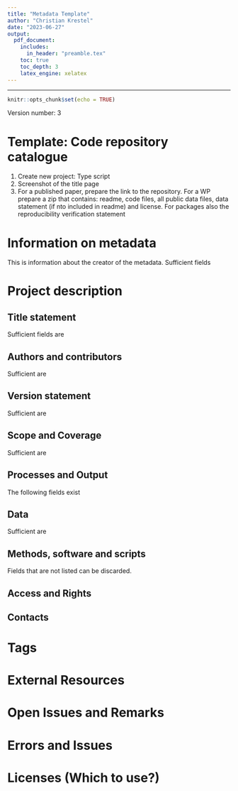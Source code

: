 ```yaml
---
title: "Metadata Template"
author: "Christian Krestel"
date: "2023-06-27"
output:
  pdf_document:
    includes:
      in_header: "preamble.tex"
    toc: true
    toc_depth: 3
    latex_engine: xelatex
---
```

---

```r
knitr::opts_chunk$set(echo = TRUE)
```

Version number: 3

# Template: Code repository catalogue

1. Create new project: Type script
2. Screenshot of the \emph{complete} title page
3. For a published paper, prepare the link to the repository. For a WP prepare a zip that contains: readme, code files, all public data files, data statement (if nto included in readme) and license. For \textbf{DIME verified} packages also the reproducibility verification statement

# Information on metadata
This is information about the creator of the metadata. Sufficient fields
\begin{enumerate}
  \item Name: Surname only: Smith
  \item Abbreviation: First and Last initials: PS
  \item Name: Smith
  \item Affiliation: Department, World Bank
  \item Production date: Year-Month-Day
  \item Version number: Entered as 1,2,3
\end{enumerate}

# Project description
## Title statement
Sufficient fields are
\begin{enumerate}
  \item Primary ID: Ideally a DOI or an organization consistent scheme;
      \begin{enumerate}
        \item Published Paper: 
            \begin{enumerate}
              \item A corresponding PRWP exists: FORMAT
                \begin{lstlisting}
                  PP_CountryCodeIso3_Year_PRWP-PRWPno_versionno
                  Example: PP_CRI_2018_PRWP-8524_v01
                \end{lstlisting}
              \item A corresponding PRWP does not exist: FORMAT
                \begin{lstlisting}
                  PP_CountryCodeIso3_Year_EXT-EXTno_versionno
                  Example: PP_CRI_2018_EXT-1_v01
                \end{lstlisting}
                    EXTno is a unique running number assigned by Dime.
            \end{enumerate}
        \item Working Paper: FORMAT
          \begin{lstlisting}
            RR_CountryCodeIso3_Year_PRWP-PRWPno_versionno
            RR_CRI_2018_PRWP-8525_v01
          \end{lstlisting}
        \end{enumerate}
  \item Other identifiers: DOI and https://doi.org/number
  \item Title: Of the following form
    \begin{lstlisting}
      Reproducibility package for TITEL(paper)
    \end{lstlisting}
  \item Subtitle:
    \begin{itemize}
      \item WP: World Bank Policy Research Working Paper (PRWP) number
      \item PP: DOI number (no https)
    \end{itemize}
\end{enumerate}

## Authors and contributors
Sufficient are
\begin{enumerate}
    \item Authoring entity: author, affiliation and ORCID number and email when available; For world bank authors use \textbf{World Bank}. Example:
      \begin{verbatim}
        Christoph Lakner World Bank ORCID 0000, clakner@worldbank.org
      \end{verbatim}
    \item Contributors: like RAs (not conference participants). Also coeditors if specifically mentioned. FORMAT
    \begin{lstlisting}
      Coeditor
    \end{lstlisting}
    \item Sponsors: All financial contributions and individual/general grants
    \item Acknowledgements: Usually empty; Example: Corporate Taxation: special mentioning ministry employees for data assistance (could go to acknowledgment statement)
    \item Acknowledgement Statement:
      \begin{verbatim}
        We are grateful to Benu Bidani, Francisco Ferreira, Luis-Felipe..
      \end{verbatim}
      \begin{verbatim}
        .. and seminar participants at the World Bank’s Poverty ...
      \end{verbatim}
  \end{enumerate}

## Version statement
Sufficient are
\begin{enumerate}
    \item Project completion date: FORMAT: YEAR-MONTH
      \begin{itemize}
        \item PP: Date at which the article was published: Year-Month
        \item WP: \textcolor{red}{Must be supplied, bc it is needed for the front page
        of cataloge}
      \end{itemize}
    \item Version date: FORMAT: YEAR-MONTH-DAY
      \begin{itemize}
        \item PP: empty
        \item WP: data of publication as research paper in WB Year-Month-Day
      \end{itemize}
\end{enumerate}

## Scope and Coverage
Sufficient are
\begin{enumerate}
    \item Abstract: Abstract of the article; \textcolor{red}{Hyphens are a problem. Check all abstracts. Also carriage returns are a problem, direct copy pasting leads to bad results}
    \item Geographic areas: Format: Name, Code, Type
    \begin{lstlisting}
      Lebanon, LBN, ISO-3166 Alpha-3
    \end{lstlisting}
    \item Keywords: No keywords if none are given; Yes if given.
    \item JEL codes:
      \begin{verbatim}
        ID D63
        Name Equity, Justice, Inequality
        Parent ID (empty)
        Vocabulary JEL Classifications
        URL https://www.aeaweb.org/econlit/jelCodes.php?view=jel
      \end{verbatim}
\end{enumerate}

## Processes and Output
The following fields exist
\begin{enumerate}
    \item Process: empty for PP, tbd for WP
    \item Institutional review board: empty
    \item Approval process: empty
    \item Reviews and comments:
      \begin{itemize}
        \item WP: If available (tbd, 2023-06-22)
        \item PP: empty
      \end{itemize}
    \item Output: 
        \begin{itemize}
          \item Type    
            \begin{itemize}
              \item WP: Working Paper
              \item PP: Published Paper (not paper, not article, not Article)
            \end{itemize}
          \item Title: Title of the paper
          \item Authors: Authors: all comma separated; first name, last name. Patty Smith, Patty Smith, Petty Smith
          \item Description: \textcolor{red}{Add kind and No of external working paper if applicable}
            \begin{lstlisting}[breaklines]
                Toulouse School of Economics Working Papers No 1391
            \end{lstlisting}
          \item DOI: YES (if it exists)
          \item URL: YES (Editor displays an error at https, but it is accepted)
        \end{itemize}
    \item Language: English, EN
\end{enumerate}

## Data
Sufficient are
\begin{enumerate}
    \item Data statement:\footnote{ Description: An overall statement on the data used in the project. A spearate field is provided to list and document the origin and key characteristics of the datasets}. For external packages, the following rule:
        \begin{itemize}
          \item If all data is public:
            \begin{itemize}
            \item Fill in: "All data is public and contained in the (external)         reproducibility package."
            \item Add data availability statement if available from journal package; often separate from the zip, has to be copied over manually.
            \end{itemize}
          \item If some data is confidential: Paste from the readme notes about confidentiality.
        \end{itemize}
    \item Datasets:\footnote{Description of this field: "This field is used to provide an itemized list of datasets used in the project. The data are not documented here (specific metadata are available for documenting data of different types, like the DDO for microdata, the ISO 19139 for geographic datasets etc)"} Not used for PP, will be used for WP, if they data sets are of proper value and stored in another WB repository (like microdata library). \textcolor{red}{No such case arose so far. TBD}
        \begin{enumerate}
          \item Name
          \item Data set ID: (empty)
          \item Note: (empty)
          \item Access policy:
            \begin{itemize}
              \item Published elsewhere: Note access/license
              \item Published with package: Authors must confirm there is no confidentiality.
            \end{itemize}
          \item License (empty)
          \item License URL (empty)
          \item Data URL
        \end{enumerate}
\end{enumerate}

## Methods, software and scripts
Fields that are not listed can be discarded.
\begin{enumerate}
  \item Methods: Econometric methods used. \textcolor{red}{This field will learn from past entries.} Possibly add notes (more details about the context)
  \item Software: Stata 17.0, R, etc
  \item Scripts:
      \begin{enumerate}
          \item File name (WP+PP): Name of the zip file. Naming convention: PrimaryID\_prg\_v01.zip
          \item Zip package (WP+PP): Same as file name\footnote{File name and zip package are identical, because we do not list files separately, for which the field file name is there.}
          \item Title: 
            \begin{lstlisting}[breaklines]
              Reproducibility package (data and code) for Title
            \end{lstlisting}
            Title may be shortened if adequate.
          \item Authors: WP+PP: empty\footnote{According to descr: A list of authors and coauthors of the script} \textcolor{red}{If authors of the paper and the code differ and authors want to indicate this, add here list of authors for the code!}
          \item Date: Year-Month (usually the completion/version date)
          \item Software: Stata
          \item Description: empty
          \item Methods: \textcolor{red}{This is methods used in the script}. Usually empty
          \item Dependencies: Here enter all packages necessary:\footnote{It may be preferable to enter this in Software, libraries: \textcolor{red}{Error: Must be an array}. Does not accept more than one entry, and also not a string. Behavior of the editor his random here}
            \begin{lstlisting}
              coefplot, distinct, lincomeest, lprobust.ado
            \end{lstlisting}
          \item Instructions: Write: "See readme in reproducibility package"
          \item Repository: ICPSR, Harvard Dataverse, Journal webpage etc. For ICPSR
                the correct description is
                \begin{lstlisting}
                  AEA Data and Code Repository (ICPSR)
                  Reproducible Research Repository (World Bank)
                \end{lstlisting}
          \item Notes: \textcolor{red}{Here who verified the package}. 
            \begin{lstlisting}[breaklines]
            Checked for reproducibility externally at the journal.
            Checked for reproducibility at Development Impact Evaluation (DIME), World Bank
            \end{lstlisting}
          \item License:
            \begin{itemize}
              \item PP
              \begin{itemize}
                \item ICPSR:
                  \begin{lstlisting}[breaklines]
                  Creative Commons Attribution 4.0 International (CC BY 4.0) License
                  https://creativecommons.org/licenses/by/4.0/
                  \end{lstlisting}
              \end{itemize}
              \item WP: Modified BSD3
            \end{itemize}
      \end{enumerate}
  \item Repository: Harvard, ICPSR- Type empty - URL, Journal webpage
    \begin{lstlisting}[breaklines]
        AEA Data and Code Repository
        https://www.openicpsr.org/openicpsr/aea
    \end{lstlisting}
  \item Reproducibility:
      \begin{enumerate}
            \item Technology environment: empty
            \item Technology Requirements: Standard, Cluster...; include runtime if available
            \item Reproduction instructions: No details:
                \begin{lstlisting}[breaklines]
                 A readme file with detailed instructions is part of the (external) reproducibility package.
                \end{lstlisting}
                 Short details:
                  \begin{lstlisting}
                    A readme file and a single do file, AP_final_AEJ. do are provided. 
                  \end{lstlisting}
        \end{enumerate}
\end{enumerate}

## Access and Rights
\begin{enumerate}
    \item Disclaimer: \textcolor{red}{Perhaps not necessary}
      \begin{lstlisting}[breaklines]
        The views expressed here are the authors, and do not necessarily reflect the official views of the World Bank, its Executive Directors, or the countries they represent.
      \end{lstlisting}
    \item Confidentiality: YES or NO, or PARTIAL. \textcolor{red}{Do not add description}
    \item Citation requirement: (empty)
    \item License: as in scripts
        \begin{itemize}
              \item PP
              \begin{itemize}
                \item ICPSR:
                  \begin{lstlisting}[breaklines]
                  Creative Commons Attribution 4.0 International (CC BY 4.0) License
                  https://creativecommons.org/licenses/by/4.0/
                  \end{lstlisting}
              \end{itemize}
              \item WP: 
              \begin{lstlisting}
                Modified BSD3
                https://opensource.org/license/bsd-3-clause/
              \end{lstlisting}
            \end{itemize}
    \item Copyright: (empty)
\end{enumerate}

## Contacts
\begin{enumerate}
    \item WB author or corresponding author: Fill fields Name, email, affiliation, role Author
      \begin{lstlisting}
      Patty Smith
      Author
      psmith@worldbank.org
      World Bank
      \end{lstlisting}
    \item Reproducibility group contact
      \begin{lstlisting}
        Reproducibility WBG
        reproducibility@worldbank.org
        reproducibility.worldbank.org
      \end{lstlisting}
\end{enumerate}

# Tags
\begin{enumerate}
  \item Tag: Partially Reproducible, Fully Reproducible, Not Reproducible, Tag group Reproducible
  \item Type: PRWP, Published Paper
\end{enumerate}

# External Resources
\begin{enumerate}
  \item Zip file/link for PP and WP
  \begin{enumerate}
    \item File type: prg
    \item Title
      \begin{lstlisting}
        Reproducibility package (data and code) for TITLE (of paper), PID PrimaryID
      \end{lstlisting}
      Title of paper may be shortened\footnote{It is not possible to put the PID into the subtitle as we do with the title at the beginning, because the subtitle is not displayed. Putting the PID into the subtitle means dropping the PID}
    \item Date: equal to version date/completion date: FORMAT Year-Month
    \item Description: 
    \begin{itemize}
      \item WP: empty
      \item PP:
        \begin{lstlisting}
          Externally available on ICPSR
        \end{lstlisting}
    \end{itemize}
    \item Resource attachment: 
    \begin{itemize}
      \item WP: Filename in the format PID\_prg\_v01.zip (as the zipname in scripts)
      \item PP: Link to the repository/article
    \end{itemize}
  \end{enumerate}
  \item For packages checked by DIME, attach the reproducibility verification statement. Title: Reproducibility verification certificate. 
  \item All else emtpy.
\end{enumerate}

# Open Issues and Remarks
\begin{enumerate}
    \item \textcolor{green}{Resolved}\textcolor{lightgray}{Tags: We use tag group Reproducible, YES, NO, PARTIAL, shown is then only the value and not the tag group. Do we have to tag like: reproducible, partially reproducible, not reproducible?}
    \item \textcolor{orange}{Partially Resolved: UPI?}Information on Metadata:
      \begin{enumerate}
        \item Abbreviation: Fine. But also use an identifier. Perhaps UPI is problematic if this is public.Use a new
              identifier?
      \end{enumerate}
    \item Project description
      \begin{enumerate}
        \item \textcolor{green}{Resolved}\textcolor{lightgray}{Creating a primary ID: Use country ISO 3 code or not? Use RR for working papers, PP for published papers (see         naming convention in Proj\_descr, Title statement above)}
        \item Authors and contributors
          \begin{enumerate}
            \item Contributors: Should RAs only be named if they contributed to the code?
            \item Acknowledgment: To include or not? (Little work, little value?)
          \end{enumerate}
        \item Processes and Output
          \begin{enumerate}
            \item \textcolor{green}{Resolved}\textcolor{gray}{Kept, bc maybe useful for WP}
            \item Unused fields for PP: Should we use these for WP? An alternative is not to use these (in particular Process) and add working paper and published version separately.
              \begin{itemize}
                \item Process: Description:
                 \begin{lstlisting}[breaklines]
                    This element is used to document the life cycle of the research project, from its design and inception to its conclusion. This can include phases of fundraising, approval by a review board, concept note review, data acquisition, analysis, publishing of a working paper, peer review, publishing in journal, presentation to conferences, publishing, evaluation, reporting to sponsors, etc. It is recommended to provide these steps in a chronological order.
                 \end{lstlisting}
                 \item Approval process:
                 \begin{lstlisting}[breaklines]
                    The "Approval process" is a group of six elements used to describe the formal approval process(es) (if any) that the project had to go through. This may for example include an approval by an Ethics Board to collect new data, followed by an internal review process to endorse the results.
                 \end{lstlisting}
              \end{itemize}
          \end{enumerate}
        \item Methods, software and scripts:
          \begin{enumerate}
            \item Remark: Field Methods: There are two method field: one stand-alone, one with Scripts. Current usage: Stand-alone for econometric/statistical techniques (e.g. OLS, random forests...). This field will learn and suggest keywords.
          \end{enumerate}
      \end{enumerate}
\end{enumerate}

# Errors and Issues
\begin{enumerate}
\item \begin{verbatim}proj_descr_script.[0].title\end{verbatim} is missing: this is caused by: in methods, software, scripts a file name was given, but a title is missing. \textbf{Title is obligatory, conditional on file name entered}
\item \textcolor{green}{Resolved: Works now.}\textcolor{lightgray}{In Processes and output, in URL, the protocol https is not accepted. The editor sometimes shows an error, but this has no consequence}
\item in \begin{verbatim} External Resource, File type\end{verbatim} there is no option package (only prg,...). Perhaps one would want to have this option, because we refer to whole packages, if the source is external
\item There is no real field \begin{verbatim} Journal \end{verbatim}. For published articles, one cannot indicate in which journal it was published.
\item In Scope, Topic it would be nice to have all JEL descriptions available once on enters the code
\item In Software, libraries: sometimes the following error is raised: Must be an array. One cannot enter more than one package
\item (On the external instance) In Scripts, License, License is not displayed, although a value is supplied
\item One has to supply completion date for the cataloge page to show the year (WLD xxxx). Working papers have no completion date if seen as project. Just a version date.
\end{enumerate}


# Licenses (Which to use?)
\begin{lstlisting}[breaklines]
Economic Studies
This article is published and distributed under the terms of the Oxford University Press, Standard Journals Publication Model (https://academic.oup.com/journals/pages/open_access/funder_policies/chorus/standard_publication_model)
\end{lstlisting}